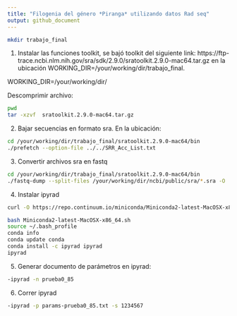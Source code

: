 ```yaml
---
title: "Filogenia del género *Piranga* utilizando datos Rad seq"
output: github_document
---
```

```bash
mkdir trabajo_final
```
1. Instalar las funciones toolkit, se bajó toolkit del siguiente link: https://ftp-trace.ncbi.nlm.nih.gov/sra/sdk/2.9.0/sratoolkit.2.9.0-mac64.tar.gz 
en la ubicación WORKING_DIR=/your/working/dir/trabajo_final.

WORKING_DIR=/your/working/dir/

Descomprimir archivo:
```bash
pwd
tar -xzvf  sratoolkit.2.9.0-mac64.tar.gz
```
2. Bajar secuencias en formato sra. En la ubicación: 

```bash
cd /your/working/dir/trabajo_final/sratoolkit.2.9.0-mac64/bin
./prefetch --option-file ../../SRR_Acc_List.txt
```
3. Convertir archivos sra en fastq
```bash
cd /your/working/dir/trabajo_final/sratoolkit.2.9.0-mac64/bin
./fastq-dump --split-files /your/working/dir/ncbi/public/sra/*.sra -O ../../data/fastq/
```
4. Instalar ipyrad 
```bash

curl -O https://repo.continuum.io/miniconda/Miniconda2-latest-MacOSX-x86_64.sh

bash Miniconda2-latest-MacOSX-x86_64.sh
source ~/.bash_profile
conda info
conda update conda
conda install -c ipyrad ipyrad
ipyrad
```
5. Generar documento de parámetros en ipyrad:
```bash
-ipyrad -n prueba0_85
```
6. Correr ipyrad
```bash
-ipyrad -p params-prueba0_85.txt -s 1234567
```

